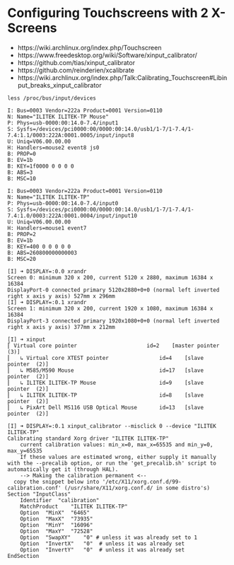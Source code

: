 # Configuring Touchscreens with 2 X-Screens

* https://wiki.archlinux.org/index.php/Touchscreen
* https://www.freedesktop.org/wiki/Software/xinput_calibrator/
* https://github.com/tias/xinput_calibrator
* https://github.com/reinderien/xcalibrate
* https://wiki.archlinux.org/index.php/Talk:Calibrating_Touchscreen#Libinput_breaks_xinput_calibrator


```
less /proc/bus/input/devices
```

```
I: Bus=0003 Vendor=222a Product=0001 Version=0110
N: Name="ILITEK ILITEK-TP Mouse"
P: Phys=usb-0000:00:14.0-7.4/input1
S: Sysfs=/devices/pci0000:00/0000:00:14.0/usb1/1-7/1-7.4/1-7.4:1.1/0003:222A:0001.0005/input/input8
U: Uniq=V06.00.00.00
H: Handlers=mouse2 event8 js0 
B: PROP=0
B: EV=1b
B: KEY=1f0000 0 0 0 0
B: ABS=3
B: MSC=10

I: Bus=0003 Vendor=222a Product=0001 Version=0110
N: Name="ILITEK ILITEK-TP"
P: Phys=usb-0000:00:14.0-7.4/input0
S: Sysfs=/devices/pci0000:00/0000:00:14.0/usb1/1-7/1-7.4/1-7.4:1.0/0003:222A:0001.0004/input/input10
U: Uniq=V06.00.00.00
H: Handlers=mouse1 event7 
B: PROP=2
B: EV=1b
B: KEY=400 0 0 0 0 0
B: ABS=260800000000003
B: MSC=20
```


```
[I] ➜ DISPLAY=:0.0 xrandr
Screen 0: minimum 320 x 200, current 5120 x 2880, maximum 16384 x 16384
DisplayPort-0 connected primary 5120x2880+0+0 (normal left inverted right x axis y axis) 527mm x 296mm
[I] ➜ DISPLAY=:0.1 xrandr                                 
Screen 1: minimum 320 x 200, current 1920 x 1080, maximum 16384 x 16384
DisplayPort-3 connected primary 1920x1080+0+0 (normal left inverted right x axis y axis) 377mm x 212mm
```


```
[I] ➜ xinput             
⎡ Virtual core pointer                    	id=2	[master pointer  (3)]
⎜   ↳ Virtual core XTEST pointer              	id=4	[slave  pointer  (2)]
⎜   ↳ M585/M590 Mouse                         	id=17	[slave  pointer  (2)]
⎜   ↳ ILITEK ILITEK-TP Mouse                  	id=9	[slave  pointer  (2)]
⎜   ↳ ILITEK ILITEK-TP                        	id=8	[slave  pointer  (2)]
⎜   ↳ PixArt Dell MS116 USB Optical Mouse     	id=13	[slave  pointer  (2)]
```


```
[I] ➜ DISPLAY=:0.1 xinput_calibrator --misclick 0 --device "ILITEK ILITEK-TP" 
Calibrating standard Xorg driver "ILITEK ILITEK-TP"
	current calibration values: min_x=0, max_x=65535 and min_y=0, max_y=65535
	If these values are estimated wrong, either supply it manually with the --precalib option, or run the 'get_precalib.sh' script to automatically get it (through HAL).
	--> Making the calibration permanent <--
  copy the snippet below into '/etc/X11/xorg.conf.d/99-calibration.conf' (/usr/share/X11/xorg.conf.d/ in some distro's)
Section "InputClass"
	Identifier	"calibration"
	MatchProduct	"ILITEK ILITEK-TP"
	Option	"MinX"	"6465"
	Option	"MaxX"	"73935"
	Option	"MinY"	"16096"
	Option	"MaxY"	"72528"
	Option	"SwapXY"	"0" # unless it was already set to 1
	Option	"InvertX"	"0"  # unless it was already set
	Option	"InvertY"	"0"  # unless it was already set
EndSection
```




